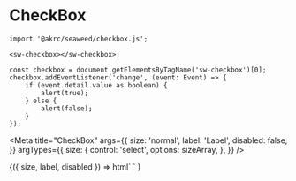 
# CheckBox

```tsx
import '@akrc/seaweed/checkbox.js';

<sw-checkbox></sw-checkbox>;

const checkbox = document.getElementsByTagName('sw-checkbox')[0];
checkbox.addEventListener('change', (event: Event) => {
    if (event.detail.value as boolean) {
        alert(true);
    } else {
        alert(false);
    }
});
```

<Meta
    title="CheckBox"
    args={{
        size: 'normal',
        label: 'Label',
        disabled: false,
    }}
    argTypes={{
        size: {
            control: 'select',
            options: sizeArray,
        },
    }}
/>

<Canvas>
    <Story name="Page">
        {({ size, label, disabled }) =>
            html`
                <sw-checkbox
                    size=${size}
                    label=${label}
                    checked
                    ?disabled=${disabled}
                ></sw-checkbox>
            `
        }
    </Story>
</Canvas>
